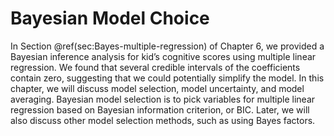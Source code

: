 # Bayesian Model Choice

In Section \@ref(sec:Bayes-multiple-regression) of Chapter 6, we provided a Bayesian inference analysis for kid's cognitive scores using multiple linear regression. We found that several credible intervals of the coefficients contain zero, suggesting that we could potentially simplify the model. 
In this chapter, we will discuss model selection, model uncertainty, and model averaging. Bayesian model selection is to pick variables for multiple linear regression based on Bayesian information criterion, or BIC. Later, we will also discuss other model selection methods, such as using Bayes factors.
